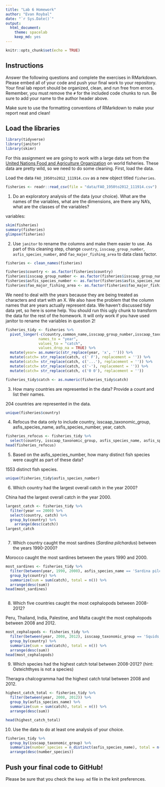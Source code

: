 ```yaml
---
title: "Lab 6 Homework"
author: "Evan Roybal"
date: "`r Sys.Date()`"
output:
  html_document: 
    theme: spacelab
    keep_md: yes
---
```


```r
knitr::opts_chunk$set(echo = TRUE)
```

## Instructions
Answer the following questions and complete the exercises in RMarkdown. Please embed all of your code and push your final work to your repository. Your final lab report should be organized, clean, and run free from errors. Remember, you must remove the `#` for the included code chunks to run. Be sure to add your name to the author header above.  

Make sure to use the formatting conventions of RMarkdown to make your report neat and clean!  

## Load the libraries
```r
library(tidyverse)
library(janitor)
library(skimr)
```

For this assignment we are going to work with a large data set from the [United Nations Food and Agriculture Organization](http://www.fao.org/about/en/) on world fisheries. These data are pretty wild, so we need to do some cleaning. First, load the data.  

Load the data `FAO_1950to2012_111914.csv` as a new object titled `fisheries`.
```r
fisheries <- readr::read_csv(file = "data/FAO_1950to2012_111914.csv")
```

1. Do an exploratory analysis of the data (your choice). What are the names of the variables, what are the dimensions, are there any NA's, what are the classes of the variables?  

variables:
```r
skim(fisheries)
summary(fisheries)
glimpse(fisheries)
```

2. Use `janitor` to rename the columns and make them easier to use. As part of this cleaning step, change `country`, `isscaap_group_number`, `asfis_species_number`, and `fao_major_fishing_area` to data class factor. 
```r
fisheries <- clean_names(fisheries)

```

```r
fisheries$country <- as.factor(fisheries$country)
fisheries$isscaap_group_number <- as.factor(fisheries$isscaap_group_number)
fisheries$asfis_species_number <- as.factor(fisheries$asfis_species_number)
fisheries$fao_major_fishing_area <- as.factor(fisheries$fao_major_fishing_area)
```

We need to deal with the years because they are being treated as characters and start with an X. We also have the problem that the column names that are years actually represent data. We haven't discussed tidy data yet, so here is some help. You should run this ugly chunk to transform the data for the rest of the homework. It will only work if you have used janitor to rename the variables in question 2!
```r
fisheries_tidy <- fisheries %>% 
  pivot_longer(-c(country,common_name,isscaap_group_number,isscaap_taxonomic_group,asfis_species_number,asfis_species_name,fao_major_fishing_area,measure),
               names_to = "year",
               values_to = "catch",
               values_drop_na = TRUE) %>% 
  mutate(year= as.numeric(str_replace(year, 'x', ''))) %>% 
  mutate(catch= str_replace(catch, c(' F'), replacement = '')) %>% 
  mutate(catch= str_replace(catch, c('...'), replacement = '')) %>% 
  mutate(catch= str_replace(catch, c('-'), replacement = '')) %>% 
  mutate(catch= str_replace(catch, c('0 0'), replacement = ''))

fisheries_tidy$catch <- as.numeric(fisheries_tidy$catch)
```

3. How many countries are represented in the data? Provide a count and list their names.

204 countries are represented in the data.
```r
unique(fisheries$country)
```

4. Refocus the data only to include country, isscaap_taxonomic_group, asfis_species_name, asfis_species_number, year, catch.
```r
fisheries_refocus <- fisheries_tidy %>%
  select(country, isscaap_taxonomic_group, asfis_species_name, asfis_species_number, year, catch)
head(fisheries_refocus)
```

5. Based on the asfis_species_number, how many distinct fish species were caught as part of these data?

1553 distinct fish species.
```r
unique(fisheries_tidy$asfis_species_number)
```

6. Which country had the largest overall catch in the year 2000?

China had the largest overall catch in the year 2000.
```r
largest_catch <- fisheries_tidy %>%
  filter(year == 2000) %>%
  select(country, catch) %>%
  group_by(country) %>%
    arrange(desc(catch))
largest_catch
  
```

7. Which country caught the most sardines (_Sardina pilchardus_) between the years 1990-2000?

Morocco caught the most sardines between the years 1990 and 2000.
```r
most_sardines <- fisheries_tidy %>%
  filter(between(year, 1990, 2000), asfis_species_name == 'Sardina pilchardus') %>%
  group_by(country) %>%
  summarize(sum = sum(catch), total = n()) %>%
  arrange(desc(sum))
head(most_sardines)
  
```

8. Which five countries caught the most cephalopods between 2008-2012?

Peru, Thailand, India, Palestine, and Malta caught the most cephalopods between 2008 and 2012.
```r
most_cephalopods <- fisheries_tidy %>%
  filter(between(year, 2008, 2012), isscaap_taxonomic_group == 'Squids, cuttlefishes, octopuses') %>%
  group_by(country) %>%
  summarize(sum = sum(catch), total = n()) %>%
  arrange(desc(sum))
head(most_cephalopods)
```

9. Which species had the highest catch total between 2008-2012? (hint: Osteichthyes is not a species)

Theragra chalcogramma had the highest catch total between 2008 and 2012.
```r
highest_catch_total <- fisheries_tidy %>%
  filter(between(year, 2008, 2012)) %>%
  group_by(asfis_species_name) %>%
  summarize(sum = sum(catch), total = n()) %>%
  arrange(desc(sum))

head(highest_catch_total)
```

10. Use the data to do at least one analysis of your choice.

```r
fisheries_tidy %>%
  group_by(isscaap_taxonomic_group) %>%
  summarize(number_species = n_distinct(asfis_species_name), total = n()) %>%
  arrange(desc(number_species))
```


## Push your final code to GitHub!
Please be sure that you check the `keep md` file in the knit preferences.   